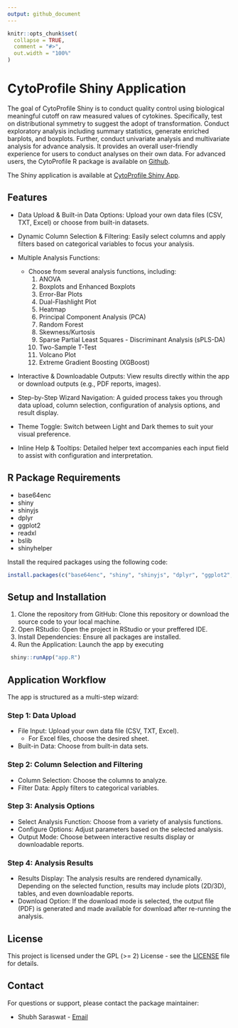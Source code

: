 ```yaml
---
output: github_document
---
```


<!-- README.md is generated from README.Rmd. Please edit that file -->


```r
knitr::opts_chunk$set(
  collapse = TRUE,
  comment = "#>",
  out.width = "100%"
)
```

# CytoProfile Shiny Application

The goal of CytoProfile Shiny is to conduct quality control using biological
meaningful cutoff on raw measured values of cytokines. Specifically, test on 
distributional symmetry to suggest the adopt of transformation. 
Conduct exploratory analysis including summary statistics, generate enriched 
barplots, and boxplots. Further, conduct univariate analysis and 
multivariate analysis for advance analysis. It provides an overall user-friendly
experience for users to conduct analyses on their own data. For advanced users, 
the CytoProfile R package is available on [Github](https://github.com/saraswatsh/CytoProfile).

The Shiny application is available at [CytoProfile Shiny App](https://ssa390.shinyapps.io/cytoprofile_shiny/).


## Features

* Data Upload & Built-in Data Options:
    Upload your own data files (CSV, TXT, Excel) or choose from built-in datasets.

* Dynamic Column Selection & Filtering:
    Easily select columns and apply filters based on categorical variables to focus your analysis.

* Multiple Analysis Functions:
  - Choose from several analysis functions, including:
    1. ANOVA
    2. Boxplots and Enhanced Boxplots
    3. Error-Bar Plots
    4. Dual-Flashlight Plot
    5. Heatmap
    6. Principal Component Analysis (PCA)
    7. Random Forest
    8. Skewness/Kurtosis
    9. Sparse Partial Least Squares - Discriminant Analysis (sPLS-DA)
    10. Two-Sample T-Test
    11. Volcano Plot
    12. Extreme Gradient Boosting (XGBoost)

* Interactive & Downloadable Outputs:
    View results directly within the app or download outputs (e.g., PDF reports, images).

* Step-by-Step Wizard Navigation:
    A guided process takes you through data upload, column selection, configuration of analysis options, and result display.

* Theme Toggle:
    Switch between Light and Dark themes to suit your visual preference.

* Inline Help & Tooltips:
    Detailed helper text accompanies each input field to assist with configuration and interpretation.

## R Package Requirements

* base64enc
* shiny
* shinyjs
* dplyr
* ggplot2
* readxl
* bslib
* shinyhelper

Install the required packages using the following code:

```r
install.packages(c("base64enc", "shiny", "shinyjs", "dplyr", "ggplot2", "readxl", "bslib", "shinyhelper"))
```

## Setup and Installation

1. Clone the repository from GitHub:
    Clone this repository or download the source code to your local machine.
2. Open RStudio:
    Open the project in RStudio or your preffered IDE. 
3. Install Dependencies: 
    Ensure all packages are installed. 
4. Run the Application:
   Launch the app by executing 
```r
 shiny::runApp("app.R") 
```

## Application Workflow

The app is structured as a multi-step wizard: 

### Step 1: Data Upload

* File Input: Upload your own data file (CSV, TXT, Excel). 
  * For Excel files, choose the desired sheet. 
* Built-in Data: Choose from built-in data sets.

### Step 2: Column Selection and Filtering

* Column Selection: Choose the columns to analyze.
* Filter Data: Apply filters to categorical variables.

### Step 3: Analysis Options

* Select Analysis Function: Choose from a variety of analysis functions.
* Configure Options: Adjust parameters based on the selected analysis.
* Output Mode: Choose between interactive results display or downloadable reports.

### Step 4: Analysis Results

* Results Display: The analysis results are rendered dynamically. Depending on the selected function, results may include plots (2D/3D), tables, and even downloadable reports.
* Download Option: If the download mode is selected, the output file (PDF) is generated and made available for download 
after re-running the analysis.

## License

This project is licensed under the GPL (>= 2) License - see the [LICENSE](LICENSE.md) file for details.

## Contact

For questions or support, please contact the package maintainer:

* Shubh Saraswat - [Email](shubh.saraswat00@gmail.com)